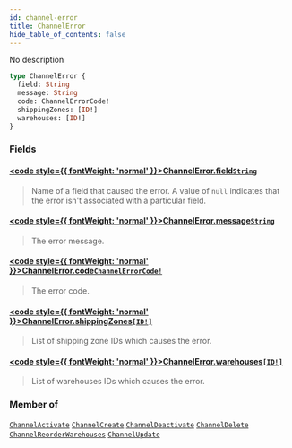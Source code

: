 ```yaml
---
id: channel-error
title: ChannelError
hide_table_of_contents: false
---
```








No description

```graphql
type ChannelError {
  field: String
  message: String
  code: ChannelErrorCode!
  shippingZones: [ID!]
  warehouses: [ID!]
}
```


### Fields

#### [<code style={{ fontWeight: 'normal' }}>ChannelError.<b>field</b></code>](#)<Bullet />[`String`](../../../developer/api-reference/scalars/string) <Badge class="secondary" text="scalar"/>
> Name of a field that caused the error. A value of `null` indicates that the error isn't associated with a particular field.
> 

#### [<code style={{ fontWeight: 'normal' }}>ChannelError.<b>message</b></code>](#)<Bullet />[`String`](../../../developer/api-reference/scalars/string) <Badge class="secondary" text="scalar"/>
> The error message.
> 

#### [<code style={{ fontWeight: 'normal' }}>ChannelError.<b>code</b></code>](#)<Bullet />[`ChannelErrorCode!`](../../../developer/api-reference/enums/channel-error-code) <Badge class="secondary" text="non-null"/> <Badge class="secondary" text="enum"/>
> The error code.
> 

#### [<code style={{ fontWeight: 'normal' }}>ChannelError.<b>shippingZones</b></code>](#)<Bullet />[`[ID!]`](../../../developer/api-reference/scalars/id) <Badge class="secondary" text="list"/> <Badge class="secondary" text="scalar"/>
> List of shipping zone IDs which causes the error.
> 

#### [<code style={{ fontWeight: 'normal' }}>ChannelError.<b>warehouses</b></code>](#)<Bullet />[`[ID!]`](../../../developer/api-reference/scalars/id) <Badge class="secondary" text="list"/> <Badge class="secondary" text="scalar"/>
> List of warehouses IDs which causes the error.
> 



### Member of

[`ChannelActivate`](../../../developer/api-reference/objects/channel-activate)  <Badge class="secondary" text="object"/><Bullet />[`ChannelCreate`](../../../developer/api-reference/objects/channel-create)  <Badge class="secondary" text="object"/><Bullet />[`ChannelDeactivate`](../../../developer/api-reference/objects/channel-deactivate)  <Badge class="secondary" text="object"/><Bullet />[`ChannelDelete`](../../../developer/api-reference/objects/channel-delete)  <Badge class="secondary" text="object"/><Bullet />[`ChannelReorderWarehouses`](../../../developer/api-reference/objects/channel-reorder-warehouses)  <Badge class="secondary" text="object"/><Bullet />[`ChannelUpdate`](../../../developer/api-reference/objects/channel-update)  <Badge class="secondary" text="object"/>



